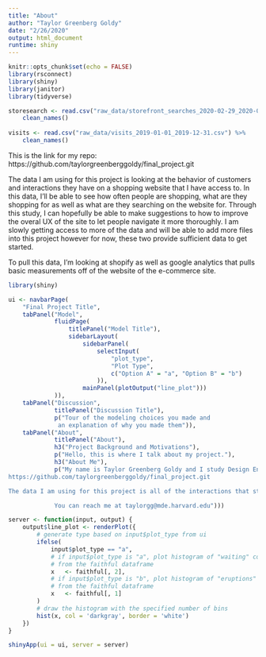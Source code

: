 ```yaml
---
title: "About"
author: "Taylor Greenberg Goldy"
date: "2/26/2020"
output: html_document
runtime: shiny
---
```


```r
knitr::opts_chunk$set(echo = FALSE)
library(rsconnect)
library(shiny)
library(janitor)
library(tidyverse)

storesearch <- read.csv("raw_data/storefront_searches_2020-02-29_2020-03-07.csv") %>%
    clean_names()
    
visits <- read.csv("raw_data/visits_2019-01-01_2019-12-31.csv") %>%
    clean_names()


```


This is the link for my repo:
https://github.com/taylorgreenberggoldy/final_project.git

The data I am using for this project is looking at the behavior of customers and interactions they have on a shopping website that I have access to.  In this data, I'll be able to see how often people are shopping, what are they shopping for as well as what are they searching on the website for.  Through this study, I can hopefully be able to make suggestions to how to improve the overal UX of the site to let people navigate it more thoroughly.  I am slowly getting access to more of the data and will be able to add more files into this project however for now, these two provide sufficient data to get started.

To pull this data, I'm looking at shopify as well as google analytics that pulls basic measurements off of the website of the e-commerce site.


```r
library(shiny)

ui <- navbarPage(
    "Final Project Title",
    tabPanel("Model",
             fluidPage(
                 titlePanel("Model Title"),
                 sidebarLayout(
                     sidebarPanel(
                         selectInput(
                             "plot_type",
                             "Plot Type",
                             c("Option A" = "a", "Option B" = "b")
                         )),
                     mainPanel(plotOutput("line_plot")))
             )),
    tabPanel("Discussion",
             titlePanel("Discussion Title"),
             p("Tour of the modeling choices you made and 
              an explanation of why you made them")),
    tabPanel("About", 
             titlePanel("About"),
             h3("Project Background and Motivations"),
             p("Hello, this is where I talk about my project."),
             h3("About Me"),
             p("My name is Taylor Greenberg Goldy and I study Design Engineering in the Graduate School of Design and School of Engineering and Applied Sciences. This is the link for my repo:
https://github.com/taylorgreenberggoldy/final_project.git

The data I am using for this project is all of the interactions that students do on our syllabus and Preceptors textbook.  One datasource will be DavidKane.info for the syllabus as well as the textbook website that is found on David Kane's github.  From this, we will hopefully be able to analyze how long people are spending on the sites, what are they looking at mostly, and when are peak times of use?

             You can reach me at taylorgg@mde.harvard.edu")))

server <- function(input, output) {
    output$line_plot <- renderPlot({
        # generate type based on input$plot_type from ui
        ifelse(
            input$plot_type == "a",
            # if input$plot_type is "a", plot histogram of "waiting" column 
            # from the faithful dataframe
            x   <- faithful[, 2],
            # if input$plot_type is "b", plot histogram of "eruptions" column
            # from the faithful dataframe
            x   <- faithful[, 1]
        )
        # draw the histogram with the specified number of bins
        hist(x, col = 'darkgray', border = 'white')
    })
}

shinyApp(ui = ui, server = server)
```

